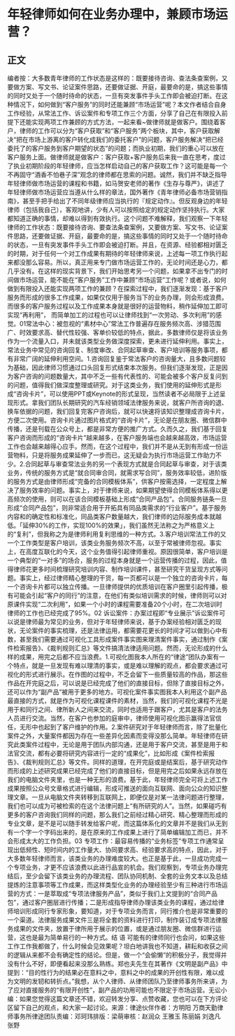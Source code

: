 # 年轻律师如何在业务办理中，兼顾市场运营？
## 正文
编者按：大多数青年律师的工作状态是这样的：既要接待咨询、查法条查案例，又要做方案、写文书、论证案件思路，还要做证据、开庭，最要命的是，搞这些事情的同时又处于一个随时待命的状态，一旦有突发事件手头工作即会被迫打断。在这种情况下，如何做到“客户服务”的同时还能兼顾“市场运营”呢？本文作者结合自身工作经验，从常法工作、诉讼案件和专项工作三个方面，分享了自己在有限投入前提下还能实现两项工作兼顾的方式方法，一起来看~做律师就是做客户。围绕着客户，律师的工作可以分为“客户获取”和“客户服务”两个板块，其中，客户获取解决“把在市场上游离的客户转化成我们的委托客户”的问题，客户服务解决“把已经委托了的客户服务到客户期望的状态”的问题；而执业初期，我们的重心可以放在客户服务上面。做律师就是做客户：客户获取+客户服务后来我一直在思考，度过了执业初期阶段的年轻律师，应当怎样启动自己的客户获取工作？这可能是每一个不再固守“酒香不怕巷子深”观念的律师都在思索的问题。诚然，我们并不缺乏指导年轻律师做市场运营的课程和书籍，如马贺安老师的著作《生存与尊严》，讲述了年轻律师做市场运营应当遵从什么样的章法，国外著作《青年律师必备市场营销指南》，甚至手把手给出了不同年级律师应当执行的『规定动作』。但反观身边的年轻律师（包括我自己），客观地讲，少有人可以按照给定的规定动作坚持执行。大家都知道正确的事情，却难以得到有效执行。这个问题不难解释，我们观察一下年轻律师的工作状态：既要接待咨询、要查法条查案例，又要做方案、写文书、论证案件思路，还要做证据、开庭，最要命的是，搞这些事情的同时又处于一个随时待命的状态，一旦有突发事件手头工作即会被迫打断。并且，在资源、经验都相对匮乏的时期，对于任何一个对工作成果有期待的年轻律师来说，上述每一项工作执行起来都没那么容易。所以，真正用来专门做市场运营工作的，无论时间还是心力，都几乎没有。在这样的现实背景下，我们开始思考另一个问题，如果拿不出专门的时间做市场运营，能不能在“客户服务”工作中兼顾“市场运营”工作呢？或者说，如何做到有限投入还能实现两项工作的兼顾？在探索过程中，我们逐渐发现：基于客户服务而形成的很多工作成果，如果仅仅用于服务当下的业务办理，则会形成浪费。而很多的客户服务过程以及工作成果本身就是很好的运营物料，稍作延伸加工即可实现“再利用”， 而简单加工的过程也可以让律师找到“一次劳动、多次利用”的感觉。01常法中心：被忽视的“素材中心”常法工作普遍存在服务频次高、涉猎范围广、时效要求高、替代性较强、客单价较低的特点，据此，多数律师仅是将该业务作为一个流量入口，并未就该类型业务做深度探索，更未进行延伸利用。事实上，常法业务中常见的咨询回复、制度审改、合同起草审查、客户培训等服务事项，都有非常广阔的延伸利用空间。1.咨询回复鉴于常法客户的咨询量大，且多数问题较为基础，因此律师习惯通过口头回复形式结束本次服务。但我们逐渐发现，正是因为客户咨询的问题数量大，其中不乏一些有代表性的、可能会被多个客户反复问到的问题，值得我们做深度整理或研究。对于这类业务，我们使用的延伸形式是形成“咨询卡片”，可以使用PPT或Keynote的形式呈现，当然读者不必局限于上述呈现形式。拿我们团队长期研究的汽车经销领域法律服务来说，就客户所咨询的退、换车依据的问题，我们回复完客户咨询后，就可以快速将该知识整理成咨询卡片，方便二次使用。咨询卡片通过图片格式的“咨询卡片”，无论是在朋友圈、微信群中传播，还是刊载在公众号上，都是非常方便的推广方式。久而久之，我们基于回复客户咨询而形成的“咨询卡片”越来越多，在客户服务端也会越来越高效，市场运营工作也会越来越得心应手。然而，在这个过程中，我们并不是从无到有形成一份运营物料，只是将服务成果延伸了一步而已，这无疑会为执行市场运营工作助力不少。2.合同起草与审查常法业务的另一个表现方式就是合同起草与审查，对于该类业务，传统的服务方式是“就合同审合同，就需求写合同”，服务效率较低，进阶版的服务方式是由律师形成“完备的合同模板体系”，供客户按需选择，一定程度上解决了服务效率的问题。事实上，对于律师来说，如果期望使得合同模板体系得以更高频次的使用，则可以在该合同模板基础上形成“合同产品包”。合同服务链条一旦形成“合同产品包”，则非常适合用于开拓具有同品类需求的“行业客户”。基于服务内容和的确定性和标准化，同品类客户数量越大，我们律师的边际服务成本就越低。「延伸30%的工作，实现100%的效果」，我们虽然无法称之为严格意义上的“复利”，但我称之为是律师利用复利思维的一种方式。3.客户培训常法工作的又一个工作类型是客户培训，该类业务服务频次不高，以至于常被律师忽视。事实上，在高度互联化的今天，这个业务值得引起律师重视。原因很简单，客户培训是一个典型的“一对多”的场合，服务的过程本身就是一个运营传播的过程，因此，值得律师花更多时间梳理研究培训内容、制作培训课件，甚至研究干货呈现方式等问题。事实上，经过律师精心整理的干货，每一页都可以是一个独立的咨询卡片，每一个咨询卡片都可以独立传播。一旦律师提供的优质培训在客户圈里引起传播，极有可能会引起“客户的同行”的注意，在他们有类似培训需求的时候，律师则可以对原课件实现“二次利用”，如果一个小时的课程需要准备20个小时，在二次培训时律师的工作也已经完成了95%。02 诉讼案件：办案过程即“专业展示”诉讼案件可以说是律师最为常见的业务，但对于年轻律师来说，基于办案经验相对匮乏的现状，无论案件的事实梳理，还是法律运用，都需要花更长的时间才可以做到心中有数，甚至我们需要通过可视化工具形成案件事实图来理清案件事实，通过制作《案件检索报告》、《裁判规则汇总》等文件搞清法律适用问题。然而，无论形成的什么样的成果，用完之后都不应当浪费。1.可视化图我本人所在的“律途”团队办案有一个特点，就是一旦发现有难以理清的事实，或是难以理解的观点，都会要求通过可视化的形式进行展示。在作图的过程中，不乏会留下一些质量较高的作品，那这些作品在开完庭之后，可以说是已经完成了他们的直接目标，但除了直接目标之外，还可以作为“副产品”被用于更多的地方。可视化案件事实图我本人利用这个副产品最直接的方式，就是作为可视化课程课件的素材，当然，我们的可视化课程不光是用于和同行之间、律所新人之间来交流，同时也适用于跟客户，尤其是客户的法务人员进行交流。当然，在客户也参加的庭审中，律师使用可视化图示赢得法官信任，无形中也起到了客户维护的作用。2.案件研究对于年轻律师而言，除了批量化案件之外，大量案件都因为存在一些差异化因素而变得没那么简单。年轻律师在研究此类案件过程中，无论是用于团队内部沟通，还是用于客户交流，甚至是用于和法官交流，都有必要将研究内容进行一定的“成果化”，比如形成《案件检索报告》、《裁判规则汇总》等文件。同样的道理，在开完庭或是结案后，基于研究动作而形成的上述研究成果已经完成了他们的直接目标，但是用完之后如果永远存放在我们的电脑文件夹里，也是一种无形的浪费。基于此，年轻律师完全可将上述工作成果按照公众号文章格式进行编辑，形成可推送的面向互联网、面向公众的知识整理文章。一旦从电脑文件夹转移到互联网上，即便仅是对某一法律问题进行整理，我们也可以成为可被检索的在这个法律问题上“有所研究的人”。当然，如果碰巧有更多的客户咨询我们同样的问题，那么我们之前经过精心研究、精心整理而形成的专业文章，是不是可以随手转发给客户呢，而这篇体系化的文章并不是我们从无到有一个字一个字码出来的，是在原来的工作成果上进行了简单编辑加工而已，并不会形成太大的工作负担。03 专项工作：最容易传播的“业务标签”专项工作通常呈现出低频性、短时间内的工作量大、协同要求高、经验要求高的特点，因此，对于大多数年轻律师而言，该类业务的办理难度较大。也正是基于此，一旦成功完成一个专项业务，才更不应该浪费以此进行品宣的机会。我们观察到，专项业务办理完结后，至少会留下该类业务的办理流程、团队协同机制、全套的业务文本以及总结提炼的注意事项等工作成果，而这样类型化业务的办理经验至少有三种进行市场运营的方式：一是萃取成“专项法律服务产品”，类似于我们上文提到的“合同产品包”，通过客户圈层进行传播；二是形成指导律师办理该类业务的课程，通过给律师培训形成同行专家形象，要知道，对于专项业务而言，同行推介也是非常重要的一个渠道。法律服务成果文件三是将全套的资料进行打印，制作装订成专项法律服务成果的文件夹，放置于律所用于展示的位置，或是通过朋友圈、微信群进行运营，这也是最为简单易行的一种方式。结 语 可能有的律师同行也会问，如果这些工作工作我都做了，什么时候会见效果呢？坦白地讲我也不知道，耕耘和收获之间的逻辑从来都不会有确定性的结论。但是，做一个“会偷懒”的积极分子，我觉得并没有什么不好，即便看起来没那么熟练。郑也夫先生在其著作《文明是副产品》中提到：“目的性行为的结果必在意料之中，意料之中的成果的开创性有限，难以成为文明的发轫和转折点。”我想，从个人律师、从律师团队乃至律师事务所来讲，为了应对直接服务的“有限开创性”，副产品的功用可能也不限定于市场运营。无讼小编：如果您觉得这篇文章还不错，欢迎转发分享、点赞收藏，您也可以在下方评论区留下自己的观点，和大家一起讨论。来源：律途伙伴作者：方明阳 万商天勤律师事务所律途团队责编：邓珂玮排版：梁萌审核：赵润众 王雅玉 陈丽娟 刘逸凡 张野